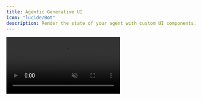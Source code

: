 ```yaml
---
title: Agentic Generative UI
icon: "lucide/Bot"
description: Render the state of your agent with custom UI components.
---
```


<video src="/images/coagents/agentic-generative-ui.mp4" className="rounded-lg shadow-xl" loop playsInline controls autoPlay muted />
<Callout>
  This video demonstrates the [implementation](#implementation) section applied to out [coagents starter project](https://github.com/CopilotKit/CopilotKit/tree/main/examples/coagents-starter).
</Callout>

## What is this?

All LangGraph agents are stateful. This means that as your agent progresses through nodes, a state object is passed between them perserving
the overall state of a session. CopilotKit allows you to render this state in your application with custom UI components, which we call **Agentic Generative UI**.

## When should I use this?

Rendering the state of your agent in the UI is useful when you want to provide the user with feedback about the overall state of a session. A great example of this
is a situation where a user and an agent are working together to solve a problem. The agent can store a draft in its state which is then rendered in the UI.

## Implementation

<Steps>
  <Step>
    ### Run and Connect your LangGraph to CopilotKit
    First, you'll need to make sure you have a running LangGraph. If you haven't already done this, you can follow the [getting started guide](/coagents/quickstart/langgraph)

    This guide uses the [CoAgents starter repo](https://github.com/CopilotKit/CopilotKit/tree/main/examples/coagents-starter) as its starting point.

  </Step>
  <Step>
    ### Define your agent state
    If you're not familiar with LangGraph, your graphs are stateful. As you progress through nodes, a state object is passed between them. CopilotKit
    allows you to easily render this state in your application. 
    
    For the sake of this guide, let's say our state looks like this in our agent.

    <Tabs groupId="language" items={['Python', 'TypeScript']} default="Python">
        <Tab value="Python">
          ```python title="agent-py/sample_agent/agent.py"
          # ...
          from copilotkit import CopilotKitState # extends MessagesState
          # ...

          # This is the state of the agent.
          # It inherits from the CopilotKitState properties from CopilotKit.
          class AgentState(CopilotKitState):
              searches: list[dict]
          ```
        </Tab>
        <Tab value="TypeScript">
          ```typescript title="agent-js/src/agent.ts"
          // ...
          import { Annotation } from "@langchain/langgraph";
          import { CopilotKitStateAnnotation } from "@copilotkit/sdk-js/langgraph";
          // ...

          // This is the state of the agent.
          // It inherits from the CopilotKitState properties from CopilotKit.
          export const AgentStateAnnotation = Annotation.Root({
            searches: Annotation<object[]>,
            ...CopilotKitStateAnnotation.spec,
          });
          export type AgentState = typeof AgentStateAnnotation.State;
          ```
        </Tab>
    </Tabs>
  </Step>
  <Step>
    ### Simulate state updates
    Next, let's write some logic into our agent that will simulate state updates occurring.

    <Tabs groupId="language" items={['Python', 'TypeScript']} default="Python">
      <Tab value="Python">
        ```python title="agent-py/sample_agent/agent.py"
        from langchain_core.runnables import RunnableConfig
        from langchain_openai import ChatOpenAI
        from langchain_core.messages import SystemMessage
        from copilotkit import CopilotKitState
        from copilotkit.langgraph import copilotkit_emit_state

        class Searches(TypedDict):
            query: str
            done: bool

        class AgentState(CopilotKitState):
            searches: list[Searches] = []

        async def chat_node(state: AgentState, config: RunnableConfig):
            state["searches"] = [
                {"query": "Initial research", "done": False},
                {"query": "Retrieving sources", "done": False},
                {"query": "Forming an answer", "done": False},
            ]
            await copilotkit_emit_state(config, state)

            # Simulate state updates # [!code highlight:5]
            for search in state["searches"]:
                await asyncio.sleep(1)
                search["done"] = True
                await copilotkit_emit_state(config, state)

            # Run the model to generate a response
            response = await ChatOpenAI(model="gpt-4o").ainvoke([
                SystemMessage(content="You are a helpful assistant."),
                *state["messages"],
            ], config)
        ```
      </Tab>
      <Tab value="TypeScript">
        ```typescript title="agent-js/src/agent.ts"
        import { RunnableConfig } from "@langchain/core/runnables";
        import { ChatOpenAI } from "@langchain/openai";
        import { Annotation } from "@langchain/langgraph";
        import { SystemMessage } from "@langchain/core/messages";
        import { copilotkitEmitState, CopilotKitStateAnnotation } from "@copilotkit/sdk-js/langgraph";

        type Search = {
          query: string;
          done: boolean;
        }

        export const AgentStateAnnotation = Annotation.Root({
          searches: Annotation<Search[]>,
          ...CopilotKitStateAnnotation.spec,
        });

        async function chat_node(state: AgentState, config: RunnableConfig) {
          state.searches = [
            { query: "Initial research", done: false },
            { query: "Retrieving sources", done: false },
            { query: "Forming an answer", done: false },
          ];
          await copilotkitEmitState(config, state);

          // Simulate state updates # [!code highlight:5]
          for (const search of state.searches) {
            await new Promise(resolve => setTimeout(resolve, 1000));
            search.done = true;
            await copilotkitEmitState(config, state);
          }

          const response = await ChatOpenAI({ model: "gpt-4o" }).invoke([
            new SystemMessage({ content: "You are a helpful assistant."}),
            ...state.messages,
          ], config);
        ```
      </Tab>
    </Tabs>
  </Step>
  <Step>
    ### Render state of the agent in the chat
    Now we can utilize `useCoAgentStateRender` to render the state of our agent **in the chat**.

    ```tsx title="app/page.tsx"
    // ...
    import { useCoAgent } from "@copilotkit/react-core";
    // ...

    // Define the state of the agent, should match the state of the agent in your LangGraph.
    type AgentState = {
      searches: {
        query: string;
        done: boolean;
      }[];
    };

    function YourMainContent() {
      // ... 

      // [!code highlight:14]
      // styles omitted for brevity
      useCoAgentStateRender<AgentState>({
        name: "sample_agent", // the name the agent is served as
        render: ({ state }) => (
          <div>
            {state.searches?.map((search, index) => (
              <div key={index}>
                {search.done ? "✅" : "❌"} {search.query}{search.done ? "" : "..."}
              </div>
            ))}
          </div>
        ),
      });

      // ...

      return <div>...</div>;
    }
    ```
  </Step>
  <Step>
    ### Render state outside of the chat
    You can also render the state of your agent **outside of the chat**. This is useful when you want to render the state of your agent anywhere
    other than the chat.

    ```tsx title="app/page.tsx"
    import { useCoAgent } from "@copilotkit/react-core"; // [!code highlight]
    // ...

    // Define the state of the agent, should match the state of the agent in your LangGraph.
    type AgentState = {
      searches: {
        query: string;
        done: boolean;
      }[];
    };

    function YourMainContent() {
      // ... 

      // [!code highlight:5]
      const { state } = useCoAgent<AgentState>({
        name: "sample_agent", // the name the agent is served as
      })

      // ...

      return (
        <div>
          {/* ... */}
          <div className="flex flex-col gap-2 mt-4">
            // [!code highlight:6]
            {state.searches?.map((search, index) => (
              <div key={index} className="flex flex-row">
                {search.done ? "✅" : "❌"} {search.query}
              </div>
            ))}
          </div>
        </div>
      )
    }
    ```
  </Step>
  <Step>
    ### Give it a try!

    You've now created a component that will render the agent's state in the chat.
  </Step>
</Steps>
